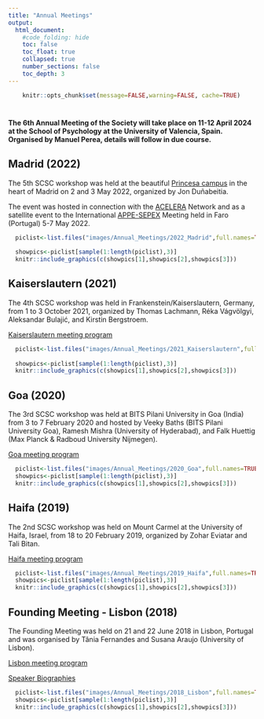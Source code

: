 ```yaml
---
title: "Annual Meetings"
output:
  html_document:
    #code_folding: hide
    toc: false
    toc_float: true
    collapsed: true
    number_sections: false
    toc_depth: 3
---
```


```{=html}
<style>
  .nav-pills>li>a:hover, .nav-pills>li>a:focus, .nav-pills>li.active>a,     .nav-pills>li.active>a:hover, .nav-pills>li.active>a:focus{
     background-color: CadetBlue; 
     }
</style>
```
<!-- https://www.angularfix.com/2021/10/how-to-change-tabset-colors-without.html -->

```r
    knitr::opts_chunk$set(message=FALSE,warning=FALSE, cache=TRUE)
```

#  {.tabset .tabset-fade .tabset-pills}

**The 6th Annual Meeting of the Society will take place on 11-12 April 2024 at the School of Psychology at the University of Valencia, Spain. Organised by Manuel Perea, details will follow in due course.**

## Madrid (2022)

The 5th SCSC workshop was held at the beautiful [Princesa campus](https://www.nebrija.com/la_universidad/visita-virtual/como-llegar-nebrija.php) in the heart of Madrid on 2 and 3 May 2022, organized by Jon Duñabeitia.

The event was hosted in connection with the [ACELERA](https://www.nebrija.com/investigacion-universidad/red-acelera/) Network and as a satellite event to the International [APPE-SEPEX](https://appesepexmeeting.appe.pt/) Meeting held in Faro (Portugal) 5-7 May 2022.

```r

  piclist<-list.files("images/Annual_Meetings/2022_Madrid",full.names=TRUE)
  
  showpics<-piclist[sample(1:length(piclist),3)]
  knitr::include_graphics(c(showpics[1],showpics[2],showpics[3]))
```

## Kaiserslautern (2021)

The 4th SCSC workshop was held in Frankenstein/Kaiserslautern, Germany, from 1 to 3 October 2021, organized by Thomas Lachmann, Réka Vágvölgyi, Aleksandar Bulajić, and Kirstin Bergstroem.

[Kaiserslautern meeting program](https://culturalbrain.org/wp-content/uploads/2021/11/Kaiserslautern-meeting-program.pdf)

```r

  piclist<-list.files("images/Annual_Meetings/2021_Kaiserslautern",full.names=TRUE)
  
  showpics<-piclist[sample(1:length(piclist),3)]
  knitr::include_graphics(c(showpics[1],showpics[2],showpics[3]))
```

## Goa (2020)

The 3rd SCSC workshop was held at BITS Pilani University in Goa (India) from 3 to 7 February 2020 and hosted by Veeky Baths (BITS Pilani University Goa), Ramesh Mishra (University of Hyderabad), and Falk Huettig (Max Planck & Radboud University Nijmegen).

[Goa meeting program](https://culturalbrain.org/wp-content/uploads/2021/11/Goa-meeting-program.pdf)

```r
  piclist<-list.files("images/Annual_Meetings/2020_Goa",full.names=TRUE)
  showpics<-piclist[sample(1:length(piclist),3)]
  knitr::include_graphics(c(showpics[1],showpics[2],showpics[3]))
```

## Haifa (2019)

The 2nd SCSC workshop was held on Mount Carmel at the University of Haifa, Israel, from 18 to 20 February 2019, organized by Zohar Eviatar and Tali Bitan.

[Haifa meeting program](https://culturalbrain.org/wp-content/uploads/2019/04/Program_Haifa2019_ws_SCSC.pdf)

```r
  piclist<-list.files("images/Annual_Meetings/2019_Haifa",full.names=TRUE)
  showpics<-piclist[sample(1:length(piclist),3)]
  knitr::include_graphics(c(showpics[1],showpics[2],showpics[3]))
```



## Founding Meeting - Lisbon (2018)

The Founding Meeting was held on 21 and 22 June 2018 in Lisbon, Portugal and was organised by Tânia Fernandes and Susana Araujo (University of Lisbon).

[Lisbon meeting program](https://culturalbrain.org/wp-content/uploads/2019/04/Program_IWCSC_June_2018.pdf)

[Speaker Biographies](https://culturalbrain.org/wp-content/uploads/2019/04/NotasBiogr%C3%A1ficas.pdf)

```r
  piclist<-list.files("images/Annual_Meetings/2018_Lisbon",full.names=TRUE)
  showpics<-piclist[sample(1:length(piclist),3)]
  knitr::include_graphics(c(showpics[1],showpics[2],showpics[3]))
```

